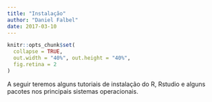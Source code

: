 ```yaml
---
title: "Instalação"
author: "Daniel Falbel"
date: 2017-03-10
---
```


```r
knitr::opts_chunk$set(
  collapse = TRUE, 
  out.width = "40%", out.height = "40%",
  fig.retina = 2
)
```

A seguir teremos alguns tutoriais de instalação do R, Rstudio e alguns pacotes 
nos principais sistemas operacionais.